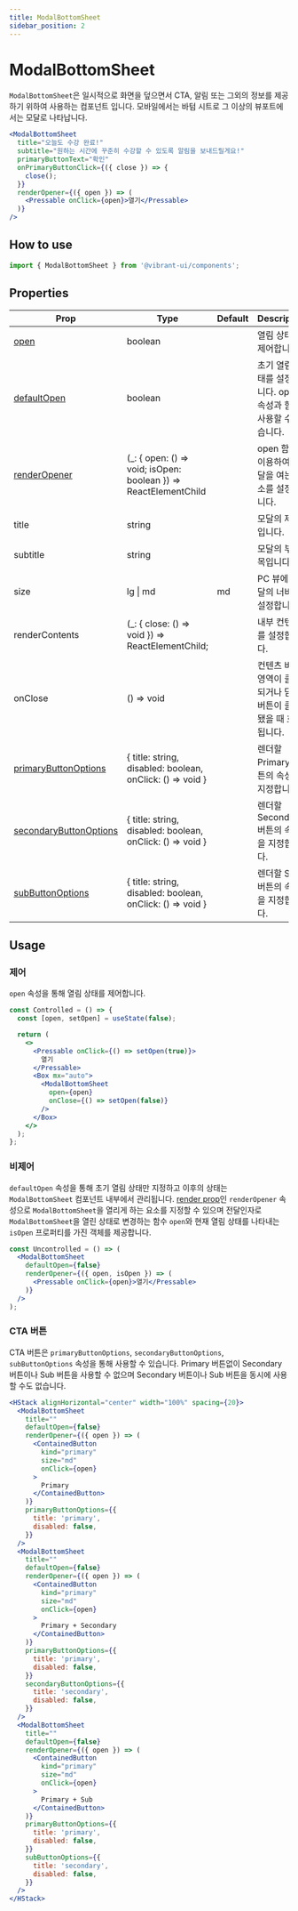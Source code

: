 ```yaml
---
title: ModalBottomSheet
sidebar_position: 2
---
```


# ModalBottomSheet

`ModalBottomSheet`은 일시적으로 화면을 덮으면서 CTA, 알림 또는 그외의 정보를 제공하기 위하여 사용하는 컴포넌트 입니다.
모바일에서는 바텀 시트로 그 이상의 뷰포트에서는 모달로 나타납니다.

```jsx live
<ModalBottomSheet
  title="오늘도 수강 완료!"
  subtitle="원하는 시간에 꾸준히 수강할 수 있도록 알림을 보내드릴게요!"
  primaryButtonText="확인"
  onPrimaryButtonClick={({ close }) => {
    close();
  }}
  renderOpener={({ open }) => (
    <Pressable onClick={open}>열기</Pressable>
  )}
/>
```

## How to use

```jsx
import { ModalBottomSheet } from '@vibrant-ui/components';
```

## Properties

| Prop                                | Type                                                              | Default | Description                                                       |
| ----------------------------------- | ----------------------------------------------------------------- | ------- | ----------------------------------------------------------------- |
| [open](#제어)                       | boolean                                                           |         | 열림 상태를 제어합니다.                                           |
| [defaultOpen](#비제어)              | boolean                                                           |         | 초기 열림 상태를 설정합니다. open 속성과 함께 사용할 수 없습니다. |
| [renderOpener](#비제어)             | (\_: \{ open: () => void; isOpen: boolean }) => ReactElementChild |         | open 함수를 이용하여 모달을 여는 요소를 설정합니다.               |
| title                               | string                                                            |         | 모달의 제목입니다.                                                |
| subtitle                            | string                                                            |         | 모달의 부제목입니다.                                              |
| size                                | lg \| md                                                          | md      | PC 뷰에서 모달의 너비를 설정합니다.                               |
| renderContents                      | (\_: \{ close: () => void }) => ReactElementChild;                |         | 내부 컨텐츠를 설정합니다.                                         |
| onClose                             | () => void                                                        |         | 컨텐츠 바깥 영역이 클릭되거나 닫기 버튼이 클릭됐을 때 호출됩니다. |
| [primaryButtonOptions](#cta-버튼)   | \{ title: string, disabled: boolean, onClick: () => void }        |         | 렌더할 Primary 버튼의 속성을 지정합니다.                          |
| [secondaryButtonOptions](#cta-버튼) | \{ title: string, disabled: boolean, onClick: () => void }        |         | 렌더할 Secondary 버튼의 속성을 지정합니다.                        |
| [subButtonOptions](#cta-버튼)       | \{ title: string, disabled: boolean, onClick: () => void }        |         | 렌더할 Sub 버튼의 속성을 지정합니다.                              |

## Usage

### 제어

`open` 속성을 통해 열림 상태를 제어합니다.

```jsx
const Controlled = () => {
  const [open, setOpen] = useState(false);

  return (
    <>
      <Pressable onClick={() => setOpen(true)}>
        열기
      </Pressable>
      <Box mx="auto">
        <ModalBottomSheet
          open={open}
          onClose={() => setOpen(false)}
        />
      </Box>
    </>
  );
};
```

### 비제어

`defaultOpen` 속성을 통해 초기 열림 상태만 지정하고 이후의 상태는 `ModalBottomSheet` 컴포넌트 내부에서 관리됩니다.
[render prop](https://ko.reactjs.org/docs/render-props.html)인 `renderOpener` 속성으로 `ModalBottomSheet`을 열리게 하는 요소를 지정할 수 있으며 전달인자로 `ModalBottomSheet`을 열린 상태로 변경하는 함수 `open`와 현재 열림 상태를 나타내는 `isOpen` 프로퍼티를 가진 객체를 제공합니다.

```jsx
const Uncontrolled = () => (
  <ModalBottomSheet
    defaultOpen={false}
    renderOpener={({ open, isOpen }) => (
      <Pressable onClick={open}>열기</Pressable>
    )}
  />
);
```

### CTA 버튼

CTA 버튼은 `primaryButtonOptions`, `secondaryButtonOptions`, `subButtonOptions` 속성을 통해 사용할 수 있습니다.
Primary 버튼없이 Secondary 버튼이나 Sub 버튼을 사용할 수 없으며 Secondary 버튼이나 Sub 버튼을 동시에 사용할 수도 없습니다.

```jsx live
<HStack alignHorizontal="center" width="100%" spacing={20}>
  <ModalBottomSheet
    title=""
    defaultOpen={false}
    renderOpener={({ open }) => (
      <ContainedButton
        kind="primary"
        size="md"
        onClick={open}
      >
        Primary
      </ContainedButton>
    )}
    primaryButtonOptions={{
      title: 'primary',
      disabled: false,
    }}
  />
  <ModalBottomSheet
    title=""
    defaultOpen={false}
    renderOpener={({ open }) => (
      <ContainedButton
        kind="primary"
        size="md"
        onClick={open}
      >
        Primary + Secondary
      </ContainedButton>
    )}
    primaryButtonOptions={{
      title: 'primary',
      disabled: false,
    }}
    secondaryButtonOptions={{
      title: 'secondary',
      disabled: false,
    }}
  />
  <ModalBottomSheet
    title=""
    defaultOpen={false}
    renderOpener={({ open }) => (
      <ContainedButton
        kind="primary"
        size="md"
        onClick={open}
      >
        Primary + Sub
      </ContainedButton>
    )}
    primaryButtonOptions={{
      title: 'primary',
      disabled: false,
    }}
    subButtonOptions={{
      title: 'secondary',
      disabled: false,
    }}
  />
</HStack>
```
